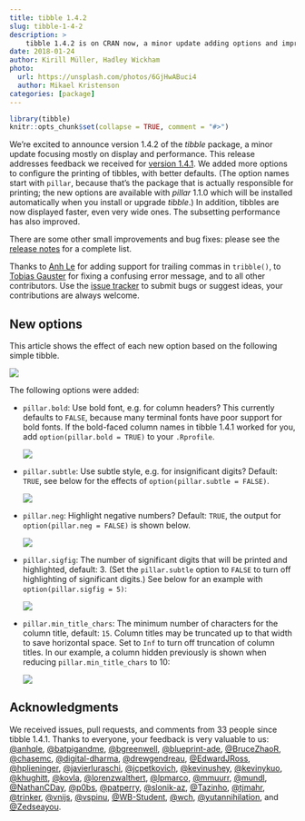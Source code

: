 ```yaml
---
title: tibble 1.4.2
slug: tibble-1-4-2
description: >
    tibble 1.4.2 is on CRAN now, a minor update adding options and improving performance.
date: 2018-01-24
author: Kirill Müller, Hadley Wickham
photo:
  url: https://unsplash.com/photos/6GjHwABuci4
  author: Mikael Kristenson
categories: [package]
---
```



```r
library(tibble)
knitr::opts_chunk$set(collapse = TRUE, comment = "#>")
```

We’re excited to announce version 1.4.2 of the *tibble* package, a minor update focusing mostly on display and performance.  This release addresses feedback we received for [version 1.4.1](tibble-1-4-1).  We added more options to configure the printing of tibbles, with better defaults. (The option names start with `pillar`, because that's the package that is actually responsible for printing; the new options are available with *pillar* 1.1.0 which will be installed automatically when you install or upgrade *tibble*.)
In addition, tibbles are now displayed faster, even very wide ones. The subsetting performance has also improved.

There are some other small improvements and bug fixes: please see the [release notes](https://github.com/tidyverse/tibble/releases/tag/v1.4.2) for a complete list.

Thanks to [Anh Le](https://github.com/anhqle) for adding support for trailing commas in `tribble()`, to [Tobias Gauster](https://github.com/mundl) for fixing a confusing error message, and to all other contributors. Use the [issue tracker](https://github.com/tidyverse/tibble/issues) to submit bugs or suggest ideas, your contributions are always welcome.

## New options

This article shows the effect of each new option based on the following simple tibble.

![](/images/tibble-1-4-2/default.png)

The following options were added:

- `pillar.bold`: Use bold font, e.g. for column headers? This currently defaults to `FALSE`, because many terminal fonts have poor support for bold fonts. If the bold-faced column names in tibble 1.4.1 worked for you, add `option(pillar.bold = TRUE)` to your `.Rprofile`.

    ![](/images/tibble-1-4-2/bold.png)

- `pillar.subtle`: Use subtle style, e.g. for insignificant digits? Default: `TRUE`, see below for the effects of `option(pillar.subtle = FALSE)`.

    ![](/images/tibble-1-4-2/subtle.png)

- `pillar.neg`: Highlight negative numbers? Default: `TRUE`, the output for `option(pillar.neg = FALSE)` is shown below.

    ![](/images/tibble-1-4-2/neg.png)

- `pillar.sigfig`: The number of significant digits that will be printed and
    highlighted, default: 3.  (Set the `pillar.subtle` option to `FALSE` to
    turn off highlighting of significant digits.)  See below for an example with
    `option(pillar.sigfig = 5)`:

    ![](/images/tibble-1-4-2/sigfig-5.png)

- `pillar.min_title_chars`: The minimum number of characters for the column
    title, default: `15`.  Column titles may be truncated up to that width to
    save horizontal space. Set to `Inf` to turn off truncation of column
    titles.  In our example, a column hidden previously is shown when reducing
    `pillar.min_title_chars` to 10:

    ![](/images/tibble-1-4-2/min-title-chars-10.png)

## Acknowledgments

We received issues, pull requests, and comments from 33 people since tibble 1.4.1. Thanks to everyone, your feedback is very valuable to us: [\@anhqle](https://github.com/anhqle), [\@batpigandme](https://github.com/batpigandme), [\@bgreenwell](https://github.com/bgreenwell), [\@blueprint-ade](https://github.com/blueprint-ade), [\@BruceZhaoR](https://github.com/BruceZhaoR), [\@chasemc](https://github.com/chasemc), [\@digital-dharma](https://github.com/digital-dharma), [\@drewgendreau](https://github.com/drewgendreau), [\@EdwardJRoss](https://github.com/EdwardJRoss), [\@hplieninger](https://github.com/hplieninger), [\@javierluraschi](https://github.com/javierluraschi), [\@jcpetkovich](https://github.com/jcpetkovich), [\@kevinushey](https://github.com/kevinushey), [\@kevinykuo](https://github.com/kevinykuo), [\@khughitt](https://github.com/khughitt), [\@kovla](https://github.com/kovla), [\@lorenzwalthert](https://github.com/lorenzwalthert), [\@lpmarco](https://github.com/lpmarco), [\@mmuurr](https://github.com/mmuurr), [\@mundl](https://github.com/mundl), [\@NathanCDay](https://github.com/NathanCDay), [\@p0bs](https://github.com/p0bs), [\@patperry](https://github.com/patperry), [\@slonik-az](https://github.com/slonik-az), [\@Tazinho](https://github.com/Tazinho), [\@tjmahr](https://github.com/tjmahr), [\@trinker](https://github.com/trinker), [\@vnijs](https://github.com/vnijs), [\@vspinu](https://github.com/vspinu), [\@WB-Student](https://github.com/WB-Student), [\@wch](https://github.com/wch), [\@yutannihilation](https://github.com/yutannihilation), and [\@Zedseayou](https://github.com/Zedseayou).

